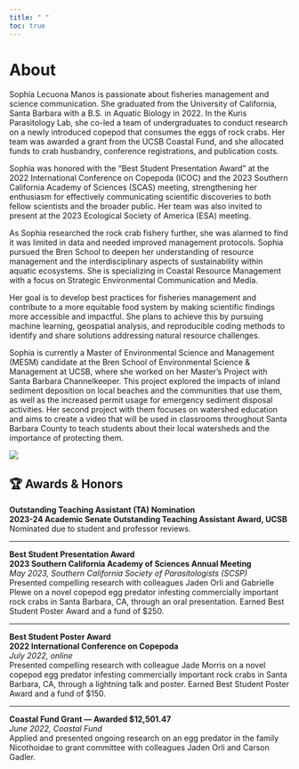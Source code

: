 ```yaml
---
title: " "
toc: true
---
```


# About

Sophia Lecuona Manos is passionate about fisheries management and science communication. She graduated from the University of California, Santa Barbara with a B.S. in Aquatic Biology in 2022. In the Kuris Parasitology Lab, she co-led a team of undergraduates to conduct research on a newly introduced copepod that consumes the eggs of rock crabs. Her team was awarded a grant from the UCSB Coastal Fund, and she allocated funds to crab husbandry, conference registrations, and publication costs.

Sophia was honored with the "Best Student Presentation Award" at the 2022 International Conference on Copepoda (ICOC) and the 2023 Southern California Academy of Sciences (SCAS) meeting, strengthening her enthusiasm for effectively communicating scientific discoveries to both fellow scientists and the broader public. Her team was also invited to present at the 2023 Ecological Society of America (ESA) meeting.

As Sophia researched the rock crab fishery further, she was alarmed to find it was limited in data and needed improved management protocols. Sophia pursued the Bren School to deepen her understanding of resource management and the interdisciplinary aspects of sustainability within aquatic ecosystems. She is specializing in Coastal Resource Management with a focus on Strategic Environmental Communication and Media.

Her goal is to develop best practices for fisheries management and contribute to a more equitable food system by making scientific findings more accessible and impactful. She plans to achieve this by pursuing machine learning, geospatial analysis, and reproducible coding methods to identify and share solutions addressing natural resource challenges.

Sophia is currently a Master of Environmental Science and Management (MESM) candidate at the Bren School of Environmental Science & Management at UCSB, where she worked on her Master's Project with Santa Barbara Channelkeeper. This project explored the impacts of inland sediment deposition on local beaches and the communities that use them, as well as the increased permit usage for emergency sediment disposal activities. Her second project with them focuses on watershed education and aims to create a video that will be used in classrooms throughout Santa Barbara County to teach students about their local watersheds and the importance of protecting them.

![](images/clipboard-2149909760.png)

## 🏆 Awards & Honors

**Outstanding Teaching Assistant (TA) Nomination**\
**2023-24 Academic Senate Outstanding Teaching Assistant Award, UCSB**\
Nominated due to student and professor reviews.

------------------------------------------------------------------------

**Best Student Presentation Award**\
**2023 Southern California Academy of Sciences Annual Meeting**\
*May 2023, Southern California Society of Parasitologists (SCSP)*\
Presented compelling research with colleagues Jaden Orli and Gabrielle Plewe on a novel copepod egg predator infesting commercially important rock crabs in Santa Barbara, CA, through an oral presentation. Earned Best Student Poster Award and a fund of \$250.

------------------------------------------------------------------------

**Best Student Poster Award**\
**2022 International Conference on Copepoda**\
*July 2022, online*\
Presented compelling research with colleague Jade Morris on a novel copepod egg predator infesting commercially important rock crabs in Santa Barbara, CA, through a lightning talk and poster. Earned Best Student Poster Award and a fund of \$150.

------------------------------------------------------------------------

**Coastal Fund Grant — Awarded \$12,501.47**\
*June 2022, Coastal Fund*\
Applied and presented ongoing research on an egg predator in the family Nicothoidae to grant committee with colleagues Jaden Orli and Carson Gadler.
